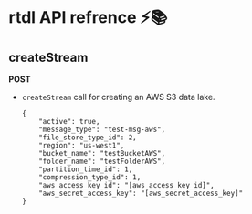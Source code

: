 # rtdl API refrence ⚡️📚

## createStream
**POST**    
  
  * `createStream` call for creating an AWS S3 data lake.  
    ```
    {
        "active": true,
        "message_type": "test-msg-aws",
        "file_store_type_id": 2,
        "region": "us-west1",
        "bucket_name": "testBucketAWS",
        "folder_name": "testFolderAWS",
        "partition_time_id": 1,
        "compression_type_id": 1,
        "aws_access_key_id": "[aws_access_key_id]",
        "aws_secret_access_key": "[aws_secret_access_key]"
    }
    ```
